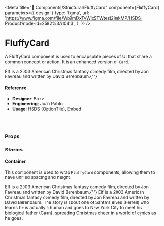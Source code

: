
<Meta
  title="🧬 Components/Structural/FluffyCard"
  component={FluffyCard}
  parameters={{
    design: {
      type: 'figma',
      url:
        'https://www.figma.com/file/Wp9mDxTvWicSTWtezj2ImkMP/HSDS-Product?node-id=2582%3A10413',
    },
  }}
/>

# FluffyCard

A FluffyCard component is used to encapsulate pieces of UI that share a common concept or action. It is an enhanced version of `Card`.

<Preview>
  <Story name="default">
    <FluffyCard href="#">
      Elf is a 2003 American Christmas fantasy comedy film, directed by Jon
      Favreau and written by David Berenbaum.{' '}
    </FluffyCard>
  </Story>
</Preview>

#### Reference

- **Designer**: Buzz
- **Engineering**: Juan Pablo
- **Usage**: HSDS (OptionTile), Embed

<br />
<br />

### Props

<Props of={FluffyCard} />

### Stories

#### Container

This component is used to wrap `FluffyCard` components, allowing them to have unified spacing and height.

<Preview>
  <Story name="Container">
    <FluffyCard.Container>
      <FluffyCard href="#">
        Elf is a 2003 American Christmas fantasy comedy film, directed by Jon
        Favreau and written by David Berenbaum.{' '}
      </FluffyCard>
      <FluffyCard href="#">
        Elf is a 2003 American Christmas fantasy comedy film, directed by Jon
        Favreau and written by David Berenbaum. The story is about one of
        Santa's elves (Ferrell) who learns he is actually a human and goes to
        New York City to meet his biological father (Caan), spreading Christmas
        cheer in a world of cynics as he goes.
      </FluffyCard>
    </FluffyCard.Container>
  </Story>
</Preview>
